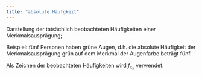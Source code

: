 ```yaml
---
title: "absolute Häufgkeit"
---
```


Darstellung der tatsächlich beobachteten Häufigkeiten einer Merkmalsausprägung;

Beispiel: fünf Personen haben grüne Augen, d.h. die absolute Häufigkeit der Merkmalsausprägung grün auf dem Merkmal der Augenfarbe beträgt fünf.

Als Zeichen der beobachteten Häufigkeiten wird $f_{x_{k}}$ verwendet.

